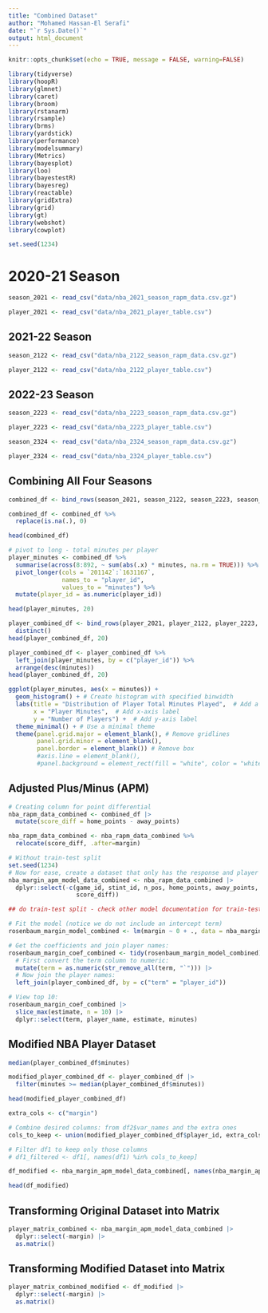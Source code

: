 ```yaml
---
title: "Combined Dataset"
author: "Mohamed Hassan-El Serafi"
date: "`r Sys.Date()`"
output: html_document
---
```


```r
knitr::opts_chunk$set(echo = TRUE, message = FALSE, warning=FALSE)
```

```r
library(tidyverse)
library(hoopR)
library(glmnet)
library(caret)
library(broom)
library(rstanarm)
library(rsample)
library(brms)
library(yardstick)
library(performance)
library(modelsummary)
library(Metrics)
library(bayesplot)
library(loo)
library(bayestestR)
library(bayesreg)
library(reactable)
library(gridExtra)
library(grid)
library(gt)
library(webshot)
library(cowplot)
```

```r
set.seed(1234)
```


# 2020-21 Season


```r
season_2021 <- read_csv("data/nba_2021_season_rapm_data.csv.gz")
```



```r
player_2021 <- read_csv("data/nba_2021_player_table.csv")
```


## 2021-22 Season


```r
season_2122 <- read_csv("data/nba_2122_season_rapm_data.csv.gz")
```


```r
player_2122 <- read_csv("data/nba_2122_player_table.csv")
```



## 2022-23 Season


```r
season_2223 <- read_csv("data/nba_2223_season_rapm_data.csv.gz")
```



```r
player_2223 <- read_csv("data/nba_2223_player_table.csv")
```




```r
season_2324 <- read_csv("data/nba_2324_season_rapm_data.csv.gz")
```






```r
player_2324 <- read_csv("data/nba_2324_player_table.csv")
```



## Combining All Four Seasons


```r
combined_df <- bind_rows(season_2021, season_2122, season_2223, season_2324)
```


```r
combined_df <- combined_df %>% 
  replace(is.na(.), 0)
```

```r
head(combined_df)
```



```r
# pivot to long - total minutes per player
player_minutes <- combined_df %>%
  summarise(across(8:892, ~ sum(abs(.x) * minutes, na.rm = TRUE))) %>%
  pivot_longer(cols = `201142`:`1631167`,
               names_to = "player_id", 
               values_to = "minutes") %>%
  mutate(player_id = as.numeric(player_id))
```






```r
head(player_minutes, 20)
```










```r
player_combined_df <- bind_rows(player_2021, player_2122, player_2223, player_2324) %>%
  distinct()
head(player_combined_df, 20)
```

```r
player_combined_df <- player_combined_df %>%
  left_join(player_minutes, by = c("player_id")) %>%
  arrange(desc(minutes))
head(player_combined_df, 20)
```




```r
ggplot(player_minutes, aes(x = minutes)) +
  geom_histogram() + # Create histogram with specified binwidth
  labs(title = "Distribution of Player Total Minutes Played",  # Add a title
       x = "Player Minutes",  # Add x-axis label
       y = "Number of Players") +  # Add y-axis label
  theme_minimal() + # Use a minimal theme
  theme(panel.grid.major = element_blank(), # Remove gridlines
        panel.grid.minor = element_blank(),
        panel.border = element_blank()) # Remove box
        #axis.line = element_blank(),
        #panel.background = element_rect(fill = "white", color = "white"))
```











## Adjusted Plus/Minus (APM)

```r
# Creating column for point differential
nba_rapm_data_combined <- combined_df |>
  mutate(score_diff = home_points - away_points) 
```




```r
nba_rapm_data_combined <- nba_rapm_data_combined %>%
  relocate(score_diff, .after=margin)
```



```r
# Without train-test split
set.seed(1234)
# Now for ease, create a dataset that only has the response and player columns:
nba_margin_apm_model_data_combined <- nba_rapm_data_combined |>
  dplyr::select(-c(game_id, stint_id, n_pos, home_points, away_points, minutes,
                   score_diff))

## do train-test split - check other model documentation for train-test split; in sample vs out of sample accuracy

# Fit the model (notice we do not include an intercept term)
rosenbaum_margin_model_combined <- lm(margin ~ 0 + ., data = nba_margin_apm_model_data_combined)

# Get the coefficients and join player names:
rosenbaum_margin_coef_combined <- tidy(rosenbaum_margin_model_combined) |>
  # First convert the term column to numeric:
  mutate(term = as.numeric(str_remove_all(term, "`"))) |>
  # Now join the player names:
  left_join(player_combined_df, by = c("term" = "player_id"))

# View top 10:
rosenbaum_margin_coef_combined |>
  slice_max(estimate, n = 10) |>
  dplyr::select(term, player_name, estimate, minutes)
```


## Modified NBA Player Dataset




```r
median(player_combined_df$minutes)
```




```r
modified_player_combined_df <- player_combined_df |>
  filter(minutes >= median(player_combined_df$minutes))
```


```r
head(modified_player_combined_df)
```




```r
extra_cols <- c("margin")

# Combine desired columns: from df2$var_names and the extra ones
cols_to_keep <- union(modified_player_combined_df$player_id, extra_cols)

# Filter df1 to keep only those columns
# df1_filtered <- df1[, names(df1) %in% cols_to_keep]

df_modified <- nba_margin_apm_model_data_combined[, names(nba_margin_apm_model_data_combined) %in% cols_to_keep]
```


```r
head(df_modified)
```







## Transforming Original Dataset into Matrix



```r
player_matrix_combined <- nba_margin_apm_model_data_combined |>
  dplyr::select(-margin) |>
  as.matrix()
```



## Transforming Modified Dataset into Matrix


```r
player_matrix_combined_modified <- df_modified |>
  dplyr::select(-margin) |>
  as.matrix()
```


















